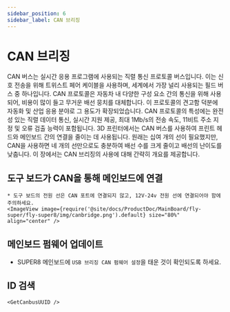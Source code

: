 ```yaml
---
sidebar_position: 6
sidebar_label: CAN 브리징
---
```






# CAN 브리징

CAN 버스는 실시간 응용 프로그램에 사용되는 직렬 통신 프로토콜 버스입니다. 이는 신호 전송을 위해 트위스트 페어 케이블을 사용하며, 세계에서 가장 널리 사용되는 필드 버스 중 하나입니다. CAN 프로토콜은 자동차 내 다양한 구성 요소 간의 통신을 위해 사용되어, 비용이 많이 들고 무거운 배선 뭉치를 대체합니다. 이 프로토콜의 견고함 덕분에 자동화 및 산업 응용 분야로 그 용도가 확장되었습니다. CAN 프로토콜의 특성에는 완전성 있는 직렬 데이터 통신, 실시간 지원 제공, 최대 1Mb/s의 전송 속도, 11비트 주소 지정 및 오류 검출 능력이 포함됩니다.
3D 프린터에서는 CAN 버스를 사용하여 프린트 헤드와 메인보드 간의 연결을 줄이는 데 사용됩니다. 원래는 십여 개의 선이 필요했지만, CAN을 사용하면 네 개의 선만으로도 충분하여 배선 수를 크게 줄이고 배선의 난이도를 낮춥니다.
이 장에서는 CAN 브리징의 사용에 대해 간략히 개요를 제공합니다.

## 도구 보드가 CAN을 통해 메인보드에 연결

    * 도구 보드의 전원 선은 CAN 포트에 연결되지 않고, 12V-24v 전원 선에 연결되어야 함에 주의하세요.
    <ImageView image={require('@site/docs/ProductDoc/MainBoard/fly-super/fly-super8/img/canbridge.png').default} size="80%" align="center" />


## 메인보드 펌웨어 업데이트

* SUPER8 메인보드에 `USB 브리징 CAN 펌웨어 설정`을 태운 것이 확인되도록 하세요.

## ID 검색

    <GetCanbusUUID />
